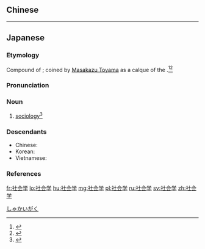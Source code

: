 {{also|社會學}}
==Chinese==
{{zh-see|社會學}}

----

==Japanese==

===Etymology===
{{wikipedia|lang=ja}}
{{ja-kanjitab|しゃ|かい|がく|yomi=o}}
Compound of {{suffix|lang=ja|sort=しゃかいがく|社会|tr1=[[shakai]]|t1=[[society]]|tr2=[[gaku]]|t2=[[study]]|学}}; coined by [[w:ja:外山正一|Masakazu Toyama]] as a calque of the {{etyl|fr|ja|sort=しゃかいがく}} {{m|fr|sociologie}}.<ref>{{R:Kokugo Dai Jiten}}</ref><ref>{{R:Kojien}}</ref>

===Pronunciation===
{{ja-pron|しゃかいがく|acc=2|acc_ref=DJR,NHK,SMK5|y=ko}}

===Noun===
{{ja-noun|しゃかいがく|kyu=社會學|hhira=しやくわいがく}}

# [[sociology]]<ref>{{R:Shogakukan}}</ref>

===Descendants===
* Chinese: {{zh-l|社會學}}
* Korean: {{ko-l|사회학}}
* Vietnamese: {{vi-l|xã hội học}}

===References===
<references/>
[[Category:ja:Sociology|しゃかいがく]]

[[fr:社会学]]
[[lo:社会学]]
[[hu:社会学]]
[[mg:社会学]]
[[pl:社会学]]
[[ru:社会学]]
[[sv:社会学]]
[[zh:社会学]]